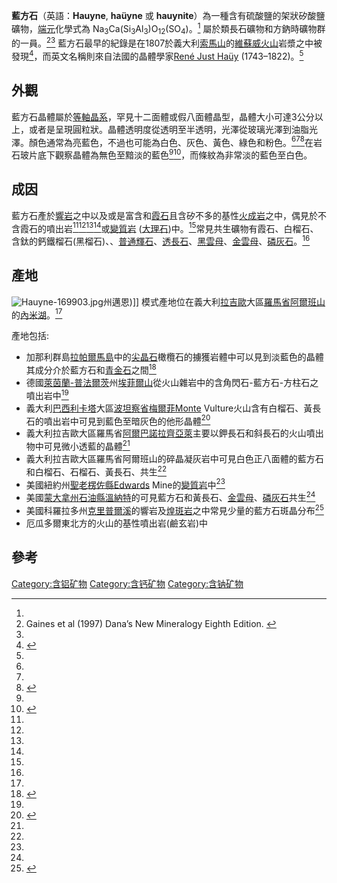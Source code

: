 {{Infobox mineral
| name        = 藍方石
| category    = 架狀[[矽酸鹽|矽酸鹽]]
| boxwidth    = 
| boxbgcolor  = 
| image       = Haüyne.jpg
| imagesize   = 
| caption     = 共生在[[普通輝石|普通輝石]]上的藍方石，產於義大利[[那不勒斯省|那不勒斯省]]的索瑪-維蘇威雜岩中
| formula     = Na<sub>3</sub>Ca(Si<sub>3</sub>Al<sub>3</sub>)O<sub>12</sub>(SO<sub>4</sub>)<ref name="IMA">{{Cite web |url=http://rruff.info/ima |title=存档副本 |accessdate=2016-01-29 |archive-date=2020-02-01 |archive-url=https://web.archive.org/web/20200201234940/https://rruff.info/ima/ |dead-url=no }}</ref>
| strunz      = 9.FB.10
| dana        = 76.2.3.3
| class       = 六四面體晶族<br>赫爾曼-摩根標記:{{overline|4}}3m
| symmetry    = P{{overline|4}}3n
| unit cell   = a = 9.08 - 9.13 [[埃|Å]]; Z = 1
| color       = 藍, 白, 灰, 黃, 綠, 粉紅  
| habit       = 十二面體或假八面體
| system      = [[等軸晶系|等軸晶系]]
| twinning    = 常見於{111}
| cleavage    = [110]不完全
| fracture    = 參差至貝狀
| tenacity    = 易脆
| mohs        = 5–6
| luster      = 玻璃光澤至油脂光澤
| refractive  = 1.494-1.509
| opticalprop = Isotropic
| birefringence = 
| pleochroism = 
| streak      = 非常淺的藍色到白色
| gravity     = 2.4-2.5
| density     = 
| melt        = 
| fusibility  = 4.5
| diagnostic  = 
| solubility  = 溶於[[鹽酸|鹽酸]]
| diaphaneity = 半透明到不透明
| other       = 
| references  = <ref name=Webmin>{{Cite web |url=http://webmineral.com/data/Hauyne.shtml |title=Webmineral data |accessdate=2016-01-29 |archive-date=2020-04-10 |archive-url=https://web.archive.org/web/20200410144725/http://webmineral.com/data/Hauyne.shtml |dead-url=no }}</ref><ref name=Mindat>{{Cite web |url=http://www.mindat.org/min-1833.html |title=Mindat.org |accessdate=2016-01-29 |archive-date=2020-04-10 |archive-url=https://web.archive.org/web/20200410144714/https://www.mindat.org/min-1833.html |dead-url=no }}</ref>
| var1 = [[青金石|青金石]] | var1text = 富含硫化物的藍方石
}}

'''藍方石'''（英語：'''Hauyne''', '''haüyne''' 或 '''hauynite'''）為一種含有硫酸鹽的架狀矽酸鹽礦物，[[端元|端元]]化學式為 Na<sub>3</sub>Ca(Si<sub>3</sub>Al<sub>3</sub>)O<sub>12</sub>(SO<sub>4</sub>)。<ref name="IMA" /> 屬於類長石礦物和方鈉時礦物群的一員。<ref name="Dana">Gaines et al (1997) Dana’s New Mineralogy Eighth Edition. 
{{cite book |authors = Richard V. Gaines|coauthors = H. Catherine W. Skinner、Eugene E. Foord、Brian Mason、Abraham Rosenzweig|title=Dana's New Mineralogy: The System of Mineralogy of James Dwight Dana and Edward Salisbury Dana|url = https://archive.org/details/danasnewmineralo0000dana|edition=8th Edition |publisher = Wiley-Interscience |year=1997|isbn=9780471193104}}</ref><ref name="Mindat" />
藍方石最早的紀錄是在1807於義大利[[索馬山|索馬山]]的[[維蘇威火山|維蘇威火山]]岩漿之中被發現<ref name="MRF">
{{cite book |authors = John Farndon and Steve Parker|title=The Complete Illustrated Guide to Minerals, Rocks & Fossils of the World|publisher=Anness Publishing|year=2009|isbn = 9781780192314}}
</ref>，而英文名稱則來自法國的晶體學家[[勒内·茹斯特·阿羽依|René Just Haüy]] (1743–1822)。<ref name="Dana" />

== 外觀 ==
藍方石晶體屬於[[等軸晶系|等軸晶系]]，罕見十二面體或假八面體晶型，晶體大小可達3公分以上，或者是呈現圓粒狀。晶體透明度從透明至半透明，光澤從玻璃光澤到油脂光澤。顏色通常為亮藍色，不過也可能為白色、灰色、黃色、綠色和粉色。<ref name="Dana" /><ref name="Mindat" /><ref name="HOM">{{Cite web |url=http://www.handbookofmineralogy.com/pdfs/hauyne.pdf |title=Handbook of Mineralogy |accessdate=2016-01-29 |archive-date=2020-04-10 |archive-url=https://web.archive.org/web/20200410144702/http://www.handbookofmineralogy.com/pdfs/hauyne.pdf |dead-url=yes }}</ref>在岩石玻片底下觀察晶體為無色至黯淡的藍色<ref name="HOM" /><ref name="DHZ">
{{cite book |authors=William Alexander Deer|coauthors=J. Zussman|title=Rock-Forming Minerals Vol. 4: Framework Silicates|publisher=Longmans|pages=p389-302}}</ref>，而條紋為非常淡的藍色至白色。

== 成因 ==
藍方石產於[[响岩|響岩]]之中以及或是富含{{le|白榴石|leucite}}和[[霞石|霞石]]且含矽不多的基性[[火成岩|火成岩]]之中，偶見於不含霞石的噴出岩<ref name="Webmin" /><ref name="Dana" /><ref name="Mindat" /><ref name="HOM" />或[[变质岩|變質岩]] ([[大理石|大理石]])中。<ref name="Dana" />常見共生礦物有霞石、白榴石、含鈦的鈣鐵榴石(黑榴石)、{{le|黃長石|melilite}}、[[普通輝石|普通輝石]]、[[透长石|透長石]]、[[黑云母|黑雲母]]、[[金云母|金雲母]]、[[磷灰石|磷灰石]]。<ref name="HOM" />

== 產地 ==
[[File:Hauyne-169903.jpg|left]]州邁恩)]]
模式產地位在義大利[[拉吉歐|拉吉歐]]大區[[羅馬省|羅馬省]][[阿爾班山|阿爾班山]]的[[内米湖|內米湖]]。<ref name="Mindat" />

產地包括:
* 加那利群島[[拉帕爾馬島|拉帕爾馬島]]中的[[尖晶石|尖晶石]]橄欖石的擄獲岩體中可以見到淡藍色的晶體其成分介於藍方石和[[青金石|青金石]]之間<ref name="AM85">{{cite journal en|author= Erik Wulff-Pedersen|coauthors= Else-Ragnhild Neumann, Ernst A.J. Burke, Riccardo Vannucci, Piero Bottazzi, Luisa Ottolini, Jon Gjønnes, and Vidar Hansen|year= 2000|title= Origin and structural character of haüyne<sub>ss</sub> in spinel dunite xenoliths from La Palma, Canary Islands|journal= American Mineralogist|volume= 85|issue= 10|pages= 1397-1405|url= http://www.minsocam.org/msa/ammin/toc/2000/Oct00.html|access-date= 2016-01-29|archive-date= 2021-04-27|archive-url= https://web.archive.org/web/20210427173910/http://www.minsocam.org/msa/ammin/toc/2000/Oct00.html|dead-url= no}}</ref>
* 德國[[萊茵蘭-普法爾茨|萊茵蘭-普法爾茨]]州[[埃菲尔山|埃菲爾山]]從{{le|拉赫湖|Laach lake}}火山雜岩中的含角閃石-藍方石-方柱石之噴出岩中<ref name="DHZ" />
* 義大利[[巴西利卡塔|巴西利卡塔]]大區[[波坦察省|波坦察省]][[梅尔菲|梅爾菲]]Monte Vulture火山含有白榴石、黃長石的噴出岩中可見到藍色至暗灰色的他形晶體<ref name="MM">{{cite journal en|author= F. Bellatreccia, G. Della Ventura, M. Piccinini, A. Cavallo and M. Brilli|year= 2009|title=H<sub>2</sub>O and CO<sub>2</sub> in minerals of the haüyne-sodalite group: an FTIR spectroscopy study |journal= Mineralogical Magazine|volume= 73|issue= 3|pages= 399-413}}</ref>
* 義大利拉吉歐大區羅馬省[[阿爾巴諾拉齊亞萊|阿爾巴諾拉齊亞萊]]主要以鉀長石和斜長石的火山噴出物中可見微小透藍的晶體<ref name="MM" />
* 義大利拉吉歐大區羅馬省阿爾班山的碎晶凝灰岩中可見白色正八面體的藍方石和白榴石、石榴石、黃長石、{{le|硫矽石|latiumite}}共生<ref name="DHZ" />
* 美國紐約州[[聖老楞佐縣|聖老楞佐縣]]Edwards Mine的[[變質岩|變質岩]]中<ref name="Dana" />
* 美國[[蒙大拿州|蒙大拿州]][[石油縣_(蒙大拿州)|石油縣]][[温纳特_(蒙大拿州)|溫納特]]的{{le|橄輝煌斑岩|alnoite}}可見藍方石和黃長石、[[金云母|金雲母]]、[[磷灰石|磷灰石]]共生<ref name="Dana" />
* 美國科羅拉多州[[克里普尔溪_(科罗拉多州)|克里普爾溪]]的響岩及[[煌斑岩|煌斑岩]]之中常見少量的藍方石斑晶分布<ref name="Minrec">{{cite journal en|author= Carl R. Carnein and Paul J. Bartos|year= 2005|title=Famous mineral localities: The Cripple Creek Mining District, Colorado |journal= The Mineralogical Record|volume= 36|issue= 2|pages= 143-185}}</ref>
* 厄瓜多爾東北方的{{le|蘇馬科|Sumaco}}火山的基性噴出岩(鹼玄岩)中

== 參考 ==
{{Commons category|Hauyne}}
{{Reflist}}
[[Category:含铝矿物|Category:含铝矿物]]
[[Category:含钙矿物|Category:含钙矿物]]
[[Category:含钠矿物|Category:含钠矿物]]
